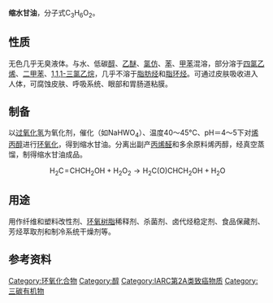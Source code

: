 {{chembox 
| Reference = <ref>''Merck Index'', 11th Edition, '''4385'''.</ref><ref name="BGIA GESTIS">{{GESTIS|Name=Glycidol|ZVG=37230|CAS=556-52-5|Datum=19.10.2009}}</ref> 
| Name = 2,3-环氧-1-丙醇
| ImageFile = Glycidol.svg
| ImageSize = 120px 
| ImageName = 缩水甘油
| IUPACName = Oxiranylmethanol 
| OtherNames = 缩水甘油<br />环氧丙醇<br />2,3-环氧-1-丙醇
| Section1 = {{Chembox Identifiers
| CASNo = 556-52-5
| CASNo_Ref = {{cascite|changed|??}}
| CASNo1 = 556-52-5 
| CASNo1_Ref = {{cascite|correct|CAS}}
|  CASOther  =  556-52-5 外消旋<br />57044-25-4 (R)-<br />60456-23-7 (S)-
|  SMILES  =  OCC1CO1 |  ChemSpiderID_Ref  = {{chemspidercite|correct|chemspider}}|  ChemSpiderID  =  10691
|  PubChem  =  11164
|  KEGG_Ref  = {{keggcite|correct|kegg}}|  KEGG  =  C10920
|  InChI  =  1/C3H6O2/c4-1-3-2-5-3/h3-4H,1-2H2
|  InChIKey  =  CTKINSOISVBQLD-UHFFFAOYAN
|  StdInChI_Ref  = {{stdinchicite|correct|chemspider}}|  StdInChI  =  1S/C3H6O2/c4-1-3-2-5-3/h3-4H,1-2H2
|  StdInChIKey_Ref  = {{stdinchicite|correct|chemspider}}|  StdInChIKey  =  CTKINSOISVBQLD-UHFFFAOYSA-N
|  ChEBI_Ref  = {{ebicite|correct|EBI}}|  ChEBI  =  30966
}}
| Section2 = {{Chembox Properties
| Formula = C<sub>3</sub>H<sub>6</sub>O<sub>2</sub> 
| MolarMass = 74.08
| Density = 1.1143 g/cm³
| Appearance = 无色液体
| Solubility = 可溶
| SolOther = 溶于低级[[醇|醇]]、[[酮|酮]]、[[醚|醚]]、[[苯|苯]]<br />不溶于[[脂肪烃|脂肪烃]]<ref>''Glycidol''. In: ''Römpp Chemie-Lexikon'', Thieme Verlag, Stand März 2002.</ref>
| MeltingPt = -54 °C
| BoilingPt = 167 °C
| Boiling_notes = 分解
| VaporPressure = 1.2 hPa (20 °C)
| RefractIndex = 1.4311 (20 °C)<ref name="zghg">中国化工产品大全 上卷，Da103 缩水甘油，页498</ref> }}
| Section7 = {{Chembox Hazards
| EUClass = 有毒（'''T'''）
| NFPA-H = 4
| NFPA-F = 2
| NFPA-R = 3
| RPhrases = {{R21/22}},{{R23}},{{R36/37/38}},{{R45}},{{R60}},{{R68}}
| SPhrases = {{S45}},{{S53}}
| FlashPt = 71.5 °C<ref name="zghg" /> }}
}}

'''缩水甘油'''，分子式C<sub>3</sub>H<sub>6</sub>O<sub>2</sub>。

==性质==
无色几乎无臭液体。与水、低碳[[醇|醇]]、[[乙醚|乙醚]]、[[氯仿|氯仿]]、[[苯|苯]]、[[甲苯|甲苯]]混溶，部分溶于[[四氯乙烯|四氯乙烯]]、[[二甲苯|二甲苯]]、[[1,1,1-三氯乙烷|1,1,1-三氯乙烷]]，几乎不溶于[[脂肪烃|脂肪烃]]和[[脂环烃|脂环烃]]。可通过皮肤吸收进入人体，可腐蚀皮肤、呼吸系统、眼部和胃肠道粘膜。

==制备==
以[[过氧化氢|过氧化氢]]为氧化剂，催化（如NaHWO<sub>4</sub>）、温度40～45°C、pH＝4～5下对[[烯丙醇|烯丙醇]]进行[[环氧化|环氧化]]，得到缩水甘油。分离出副产[[丙烯醛|丙烯醛]]和多余原料烯丙醇，经真空蒸馏，制得缩水甘油成品。
:<math>\mathrm{\ H_2C\!=\!CHCH_2OH+H_2O_2\rightarrow H_2C(O)CHCH_2OH+H_2O}</math>

==用途==
用作纤维和塑料改性剂、[[环氧树脂|环氧树脂]]稀释剂、杀菌剂、卤代烃稳定剂、食品保藏剂、芳烃萃取剂和制冷系统干燥剂等。

==参考资料==
{{reflist}}

[[Category:环氧化合物|Category:环氧化合物]]
[[Category:醇|Category:醇]]
[[Category:IARC第2A类致癌物质|Category:IARC第2A类致癌物质]]
[[Category:三碳有机物|Category:三碳有机物]]